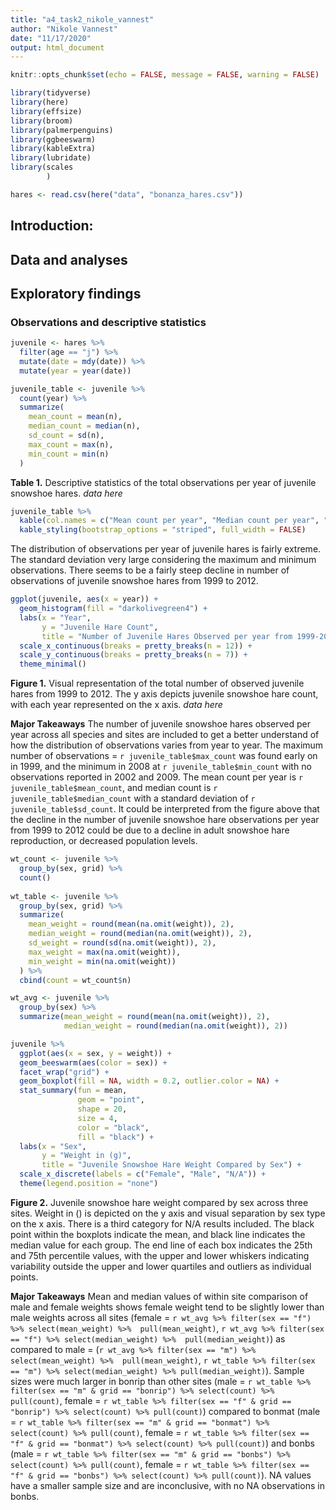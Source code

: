 ```yaml
---
title: "a4_task2_nikole_vannest"
author: "Nikole Vannest"
date: "11/17/2020"
output: html_document
---
```

```r
knitr::opts_chunk$set(echo = FALSE, message = FALSE, warning = FALSE)

library(tidyverse)
library(here)
library(effsize)
library(broom)
library(palmerpenguins)
library(ggbeeswarm)
library(kableExtra)
library(lubridate)
library(scales
        )

hares <- read.csv(here("data", "bonanza_hares.csv"))
```

## Introduction:

## Data and analyses

## Exploratory findings

### Observations and descriptive statistics

```r
juvenile <- hares %>% 
  filter(age == "j") %>% 
  mutate(date = mdy(date)) %>% 
  mutate(year = year(date)) 

juvenile_table <- juvenile %>% 
  count(year) %>% 
  summarize(
    mean_count = mean(n),
    median_count = median(n),
    sd_count = sd(n),
    max_count = max(n),
    min_count = min(n)
  )
```


**Table 1.** Descriptive statistics of the total observations per year of juvenile snowshoe hares. *data here*

```r
juvenile_table %>% 
  kable(col.names = c("Mean count per year", "Median count per year", "Standard deviation", "Maximum per year", "Minimum per year")) %>% 
  kable_styling(bootstrap_options = "striped", full_width = FALSE)
```

The distribution of observations per year of juvenile hares is fairly extreme. The standard deviation very large considering the maximum and minimum observations. There seems to be a fairly steep decline in number of observations of juvenile snowshoe hares from 1999 to 2012.

```r
ggplot(juvenile, aes(x = year)) +
  geom_histogram(fill = "darkolivegreen4") +
  labs(x = "Year",
       y = "Juvenile Hare Count",
       title = "Number of Juvenile Hares Observed per year from 1999-2012") +
  scale_x_continuous(breaks = pretty_breaks(n = 12)) +
  scale_y_continuous(breaks = pretty_breaks(n = 7)) +
  theme_minimal()
```

**Figure 1.** Visual representation of the total number of observed juvenile hares from 1999 to 2012. The y axis depicts juvenile snowshoe hare count, with each year represented on the x axis. *data here*

**Major Takeaways** The number of juvenile snowshoe hares observed per year across all species and sites are included to get a better understand of how the distribution of observations varies from year to year. The maximum number of observations = `r juvenile_table$max_count` was found early on in 1999, and the minimum in 2008 at `r juvenile_table$min_count` with no observations reported in 2002 and 2009. The mean count per year is `r juvenile_table$mean_count`, and median count is `r juvenile_table$median_count` with a standard deviation of `r juvenile_table$sd_count`. It could be interpreted from the figure above that the decline in the number of juvenile snowshoe hare observations per year from 1999 to 2012 could be due to a decline in adult snowshoe hare reproduction, or decreased population levels. 

```r
wt_count <- juvenile %>% 
  group_by(sex, grid) %>% 
  count()  
  
wt_table <- juvenile %>%
  group_by(sex, grid) %>%
  summarize(
    mean_weight = round(mean(na.omit(weight)), 2),
    median_weight = round(median(na.omit(weight)), 2),
    sd_weight = round(sd(na.omit(weight)), 2),
    max_weight = max(na.omit(weight)),
    min_weight = min(na.omit(weight))
  ) %>%
  cbind(count = wt_count$n)

wt_avg <- juvenile %>% 
  group_by(sex) %>% 
  summarize(mean_weight = round(mean(na.omit(weight)), 2),
            median_weight = round(median(na.omit(weight)), 2))
```


```r
juvenile %>% 
  ggplot(aes(x = sex, y = weight)) +
  geom_beeswarm(aes(color = sex)) +
  facet_wrap("grid") +
  geom_boxplot(fill = NA, width = 0.2, outlier.color = NA) +
  stat_summary(fun = mean, 
               geom = "point", 
               shape = 20, 
               size = 4, 
               color = "black", 
               fill = "black") +
  labs(x = "Sex",
       y = "Weight in (g)",
       title = "Juvenile Snowshoe Hare Weight Compared by Sex") +
  scale_x_discrete(labels = c("Female", "Male", "N/A")) +
  theme(legend.position = "none")

```
**Figure 2.** Juvenile snowshoe hare weight compared by sex across three sites. Weight in () is depicted on the y axis and visual separation by sex type on the x axis. There is a third category for N/A results included. The black point within the boxplots indicate the mean, and black line indicates the median value for each group. The end line of each box indicates the 25th and 75th percentile values, with the upper and lower whiskers indicating variability outside the upper and lower quartiles and outliers as individual points.


**Major Takeaways** Mean and median values of within site comparison of male and female weights shows female weight tend to be slightly lower than male weights across all sites (female = `r wt_avg %>% filter(sex == "f") %>% select(mean_weight) %>%  pull(mean_weight)`, `r wt_avg %>% filter(sex == "f") %>% select(median_weight) %>%  pull(median_weight)`) as compared to male = (`r wt_avg %>% filter(sex == "m") %>% select(mean_weight) %>%  pull(mean_weight)`, `r wt_table %>% filter(sex == "m") %>% select(median_weight) %>% pull(median_weight)`). Sample sizes were much larger in bonrip than other sites (male = `r wt_table %>% filter(sex == "m" & grid == "bonrip") %>% select(count) %>% pull(count)`, female = `r wt_table %>% filter(sex == "f" & grid == "bonrip") %>% select(count) %>% pull(count)`) compared to bonmat (male = `r wt_table %>% filter(sex == "m" & grid == "bonmat") %>% select(count) %>% pull(count)`, female = `r wt_table %>% filter(sex == "f" & grid == "bonmat") %>% select(count) %>% pull(count)`) and bonbs (male = `r wt_table %>% filter(sex == "m" & grid == "bonbs") %>% select(count) %>% pull(count)`, female = `r wt_table %>% filter(sex == "f" & grid == "bonbs") %>% select(count) %>% pull(count)`). NA values have a smaller sample size and are inconclusive, with no NA observations in bonbs. 

